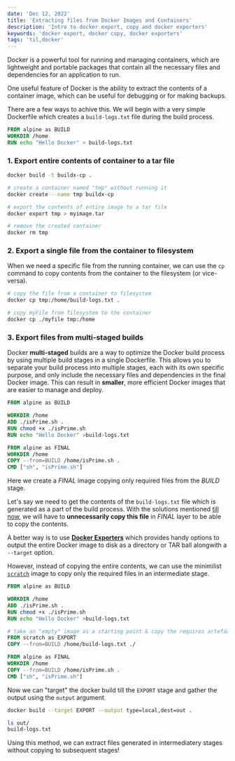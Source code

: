 ```yaml
---
date: 'Dec 12, 2022'
title: 'Extracting files from Docker Images and Containers'
description: 'Intro to docker export, copy and docker exporters'
keywords: 'docker export, docker copy, docker exporters'
tags: 'til,docker'
---
```


Docker is a powerful tool for running and managing containers,
which are lightweight and portable packages that contain all the necessary files and dependencies for an application to run.

One useful feature of Docker is the ability to extract the contents of a container image,
which can be useful for debugging or for making backups.

There are a few ways to achive this.
We will begin with a very simple Dockerfile which creates a `build-logs.txt` file during the build process.

```Dockerfile
FROM alpine as BUILD
WORKDIR /home
RUN echo "Hello Docker" > build-logs.txt
```

### 1. Export entire contents of container to a tar file

```bash
docker build -t buildx-cp .

# create a container named "tmp" without running it
docker create --name tmp buildx-cp

# export the contents of entire image to a tar file
docker export tmp > myimage.tar

# remove the created container
docker rm tmp
```

### 2. Export a single file from the container to filesystem

When we need a specific file from the running container,
we can use the `cp` command to copy contents from the container to the filesystem (or vice-versa).

```bash
# copy the file from a container to filesystem
docker cp tmp:/home/build-logs.txt .

# copy myFile from filesystem to the container
docker cp ./myfile tmp:/home
```

### 3. Export files from multi-staged builds

Docker **multi-staged** builds are a way to optimize the Docker build process by using multiple build stages in a single Dockerfile.
This allows you to separate your build process into multiple stages, each with its own specific purpose,
and only include the necessary files and dependencies in the final Docker image.
This can result in **smaller**, more efficient Docker images that are easier to manage and deploy.

```Dockerfile
FROM alpine as BUILD

WORKDIR /home
ADD ./isPrime.sh .
RUN chmod +x ./isPrime.sh
RUN echo "Hello Docker" >build-logs.txt

FROM alpine as FINAL
WORKDIR /home
COPY --from=BUILD /home/isPrime.sh .
CMD ["sh", "isPrime.sh"]
```

Here we create a _FINAL_ image copying only required files from the _BUILD_ stage.

Let's say we need to get the contents of the `build-logs.txt` file which is generated as a part of the build process.
With the solutions mentioned [till](#1-export-entire-contents-of-container-to-a-tar-file) [now](#2-export-a-single-file-from-the-container-to-filesystem), we will have to **unnecessarily copy this file** in _FINAL_ layer to be able to copy the contents.

A better way is to use [**Docker Exporters**](https://docs.docker.com/build/building/exporters/)
which provides handy options to output the entire Docker image to disk as a directory or TAR ball alongwith a `--target` option.

However, instead of copying the entire contents, we can use the minimilist [`scratch`](https://hub.docker.com/_/scratch)
image to copy only the required files in an intermediate stage.

```Dockerfile
FROM alpine as BUILD

WORKDIR /home
ADD ./isPrime.sh .
RUN chmod +x ./isPrime.sh
RUN echo "Hello Docker" >build-logs.txt

# take an "empty" image as a starting point & copy the requires artefacts
FROM scratch as EXPORT
COPY --from=BUILD /home/build-logs.txt ./

FROM alpine as FINAL
WORKDIR /home
COPY --from=BUILD /home/isPrime.sh .
CMD ["sh", "isPrime.sh"]
```

Now we can "target" the docker build till the `EXPORT` stage and gather the output using the `output` argument.

```bash
docker build --target EXPORT --output type=local,dest=out .

ls out/
build-logs.txt
```

Using this method, we can extract files generated in intermediatery stages without copying to subsequent stages!
